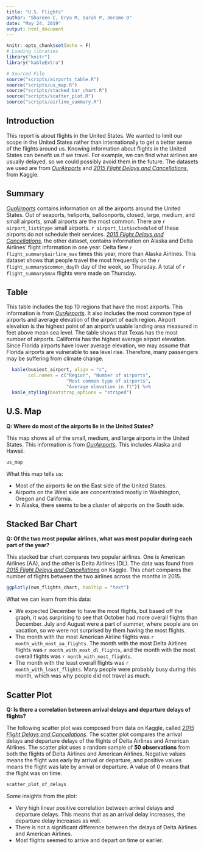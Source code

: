 ```yaml
---
title: "U.S. Flights"
author: "Shareen C, Erya M, Sarah P, Jerome O"
date: "May 24, 2019"
output: html_document
---
```


```r
knitr::opts_chunk$set(echo = F)
# Loading libraries
library("knitr")
library("kableExtra")

# Sourced File
source("scripts/airports_table.R")
source("scripts/us_map.R")
source("scripts/stacked_bar_chart.R")
source("scripts/scatter_plot.R")
source("scripts/airline_summary.R")
```
## Introduction

This report is about flights in the United States. We wanted to limit our scope in the United States rather than internationally to get a better sense of the flights around us. Knowing information about flights in the United States can benefit us if we travel. For example, we can find what airlines are usually delayed, so we could possibly avoid them in the future. The datasets we used are from _[OurAirports](http://ourairports.com/data/)_ and _[2015 Flight Delays and Cancellations](https://www.kaggle.com/usdot/flight-delays)_, from Kaggle.

## Summary

_[OurAirports](http://ourairports.com/data/)_ contains information on all the airports around the United States. Out of seaports, heliports, balloonports, closed, large, medium, and small airports, small airports are the most common. There are `r airport_list$type` small airports. 
`r airport_list$scheduled` of these airports do not schedule their services. _[2015 Flight Delays and Cancellations](https://www.kaggle.com/usdot/flight-delays)_, the other dataset, contains information on Alaska and Delta Airlines' flight information in one year. Delta flew `r flight_summary$airline_max` times this year, more than Alaska Airlines. This dataset shows that people travel the most frequently on the `r flight_summary$common_day`th day of the week, so Thursday. A total of `r flight_summary$max` flights were made on Thursday. 

## Table

This table includes the top 10 regions that have the most airports. This information is from _[OurAirports](http://ourairports.com/data/)_. It also includes the most common type of airports and average elevation of the airport of each region. Airport elevation is the highest point of an airport's usable landing area measured in feet above mean sea level. The table shows that Texas has the most number of airports. California has the highest average airport elevation. Since Florida airports have lower average elevation, we may assume that Florida airports are vulnerable to sea level rise. Therefore, many passengers may be suffering from climate change.

```r
  kable(busiest_airport, align = "c",
        col.names = c("Region", "Number of airports",
                      "Most common type of airports",
                      "Average elevation in ft")) %>%
  kable_styling(bootstrap_options = "striped")
```

## U.S. Map

**Q: Where do most of the airports lie in the United States?**

This map shows all of the small, medium, and large airports in the United States. This information is from _[OurAirports](http://ourairports.com/data/)_. This includes Alaska and Hawaii.

```r
us_map
```

What this map tells us:

* Most of the airports lie on the East side of the United States.
* Airports on the West side are concentrated mostly in Washington, Oregon and California.
* In Alaska, there seems to be a cluster of airports on the South side.

## Stacked Bar Chart

**Q: Of the two most popular airlines, what was most popular during each part of the year?**

This stacked bar chart compares two popular airlines. One is American Airlines (AA), and the other is Delta Airlines (DL). The data was found from _[2015 Flight Delays and Cancellations](https://www.kaggle.com/usdot/flight-delays)_ on Kaggle. This chart compares the number of flights between the two airlines across the months in 2015.

```r
ggplotly(num_flights_chart, tooltip = "text")
```

What we can learn from this data:

* We expected December to have the most flights, but based off the graph, it was surprising to see that October had more overall flights than December. July and August were a part of summer, where people are on vacation, so we were not surprised by them having the most flights.
* The month with the most American Airline flights was `r month_with_most_aa_flights`. The month with the most Delta Airlines flights was `r month_with_most_dl_flights`, and the month with the most overall flights was `r month_with_most_flights`.
* The month with the least overall flights was `r month_with_least_flights`. Many people were probably busy during this month, which was why people did not travel as much.

## Scatter Plot

**Q: Is there a correlation between arrival delays and departure delays of flights?**

The following scatter plot was composed from data on Kaggle, called _[2015 Flight Delays and Cancellations](https://www.kaggle.com/usdot/flight-delays)_. The scatter plot compares the arrival delays and departure delays of the flights of Delta Airlines and American Airlines. The scatter plot uses a random sample of **50 observations** from both the flights of Delta Airlines and American Airlines. Negative values means the flight was early by arrival or departure, and positive values means the flight was late by arrival or departure. A value of 0 means that the flight was on time.

```r
scatter_plot_of_delays
```

Some insights from the plot:

* Very high linear positive correlation between arrival delays and departure delays. This means that as an arrival delay increases, the departure delay increases as well.
* There is not a significant difference between the delays of Delta Airlines and American Airlines.
* Most flights seemed to arrive and depart on time or earlier.
